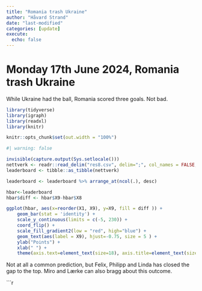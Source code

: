 ```yaml
---
title: "Romania trash Ukraine"
author: "Håvard Strand"
date: "last-modified"
categories: [update]
execute:
  echo: false
---
```


# Monday 17th June 2024, Romania trash Ukraine

While Ukraine had the ball, Romania scored three goals. Not bad.

```r

library(tidyverse)
library(igraph)
library(readxl)
library(knitr)

knitr::opts_chunk$set(out.width = "100%")

```




```r
#| warning: false

invisible(capture.output(Sys.setlocale()))
nettverk <- readr::read_delim("res8.csv", delim=";", col_names = FALSE, locale = locale(encoding = "UTF-8"))
leaderboard <- tibble::as_tibble(nettverk)

leaderboard <- leaderboard %>% arrange_at(ncol(.), desc)

hbar<-leaderboard 
hbar$diff <- hbar$X9-hbar$X8

ggplot(hbar, aes(x=reorder(X1, X9), y=X9, fill = diff )) + 
    geom_bar(stat = 'identity') + 
    scale_y_continuous(limits = c(-5, 230)) +
    coord_flip() + 
    scale_fill_gradient2(low = "red", high="blue") +
    geom_text(aes(label = X9), hjust=-0.75, size = 5 ) + 
    ylab("Points") +
    xlab(" ") +
    theme(axis.text=element_text(size=18), axis.title=element_text(size=18,face="bold"))
```

Not at all a common prediction, but Felix, Philipp and Linda has closed the gap to the top. Miro and Lærke can also bragg about this outcome. 

```r
